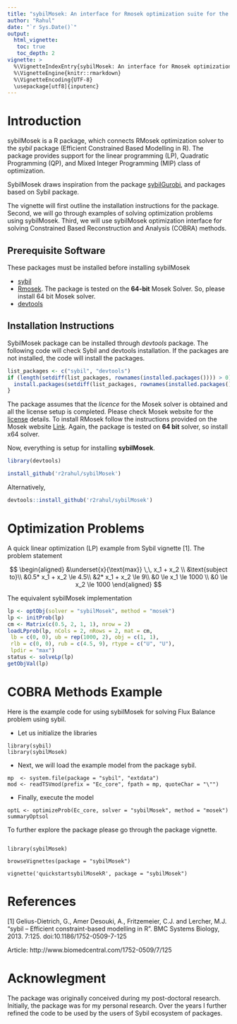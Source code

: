 ```yaml
---
title: "sybilMosek: An interface for Rmosek optimization suite for the sybil package"
author: "Rahul"
date: "`r Sys.Date()`"
output: 
  html_vignette:
   toc: true
   toc_depth: 2
vignette: >
  %\VignetteIndexEntry{sybilMosek: An interface for Rmosek optimization suite for the Sybil package}
  %\VignetteEngine{knitr::rmarkdown}
  %\VignetteEncoding{UTF-8}
  \usepackage[utf8]{inputenc}
---
```

# Introduction 

sybilMosek is a R package, which connects RMosek optimization solver to the _sybil_  package (Efficient Constrained Based Modelling in R). The package provides support for the linear programming (LP), Quadratic Programming (QP), and Mixed Integer Programming (MIP) class of optimization.

SybilMosek draws inspiration from the package [sybilGurobi](https://www.cs.hhu.de/lehrstuehle-und-arbeitsgruppen/computational-cell-biology-prof-dr-martin-lercher/software-contributions/sybil.html), and packages based on Sybil package.

The vignette will first outline the installation instructions for the package. Second, we will go through examples of solving optimization problems using sybilMosek. Third, we will use sybilMosek optimization interface for solving Constrained Based Reconstruction and Analysis (COBRA) methods.

## Prerequisite Software

These packages must be installed before installing sybilMosek

+ [sybil](http://cran.r-project.org/web/packages/sybil/index.html)
+ [Rmosek](https://docs.mosek.com/9.2/rmosek/install-interface.html). The package is tested on the **64-bit** Mosek Solver. So, please install 64 bit Mosek solver.
+ [devtools](http://cran.r-project.org/web/packages/devtools/index.html)

## Installation Instructions
SybilMosek package can be installed through _devtools_ package. The following code will check Sybil and devtools installation. If the packages are not installed, the code will install the packages.

```r
list_packages <- c("sybil", "devtools")
if (length(setdiff(list_packages, rownames(installed.packages()))) > 0) {
  install.packages(setdiff(list_packages, rownames(installed.packages())))  
}
```
The package assumes that the _licence_ for the Mosek solver is obtained and all the license setup is completed. Please check Mosek website for the [license](https://www.mosek.com/) details. To install RMosek follow the instructions provided on the Mosek website [Link](https://docs.mosek.com/9.2/rmosek/install-interface.html). Again, the package is tested on **64 bit** solver, so install x64 solver.

Now, everything is setup for installing __sybilMosek__. 

```r
library(devtools)

install_github('r2rahul/sybilMosek')

```  

Alternatively,

```r
devtools::install_github('r2rahul/sybilMosek')
```

# Optimization Problems 
A quick linear optimization (LP) example from Sybil vignette [1]. The problem statement

$$
\begin{aligned}
&\underset{x}{\text{max}} \,\, x_1 + x_2 \\
&\text{subject to}\\
&0.5* x_1 + x_2 \le 4.5\\
&2* x_1 + x_2 \le 9\\
&0 \le x_1 \le 1000    \\
&0 \le x_2 \le 1000 
\end{aligned}
$$

The equivalent sybilMosek implementation

```r
lp <- optObj(solver = "sybilMosek", method = "mosek")
lp <- initProb(lp)
cm <- Matrix(c(0.5, 2, 1, 1), nrow = 2)
loadLPprob(lp, nCols = 2, nRows = 2, mat = cm,
 lb = c(0, 0), ub = rep(1000, 2), obj = c(1, 1),
 rlb = c(0, 0), rub = c(4.5, 9), rtype = c("U", "U"),
 lpdir = "max")
status <- solveLp(lp)
getObjVal(lp)
```

# COBRA Methods Example

Here is the example code for using sybilMosek for solving Flux Balance problem using sybil. 

+ Let us initialize the libraries

```
library(sybil)
library(sybilMosek)
```

+ Next, we will load the example model from the package sybil. 


```
mp  <- system.file(package = "sybil", "extdata")
mod <- readTSVmod(prefix = "Ec_core", fpath = mp, quoteChar = "\"")
```

+ Finally, execute the model 

```
optL <- optimizeProb(Ec_core, solver = "sybilMosek", method = "mosek")
summaryOptsol
```

To further explore the package please go through the package vignette.

```

library(sybilMosek)

browseVignettes(package = "sybilMosek")

vignette('quickstartsybilMosekR', package = "sybilMosek")

```

# References

[1] Gelius-Dietrich, G., Amer Desouki, A., Fritzemeier, C.J. and Lercher, M.J. "sybil – Efficient constraint-based modelling in R". BMC Systems Biology, 2013. 7:125. doi:10.1186/1752-0509-7-125

Article: http://www.biomedcentral.com/1752-0509/7/125

# Acknowlegment
The package was originally conceived during my post-doctoral research. Initially, the package was for my personal research. Over the years I further refined the code to be used by the users of Sybil ecosystem of packages. 
